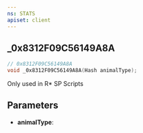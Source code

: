```yaml
---
ns: STATS
apiset: client
---
```

## _0x8312F09C56149A8A

```c
// 0x8312F09C56149A8A
void _0x8312F09C56149A8A(Hash animalType);
```

Only used in R* SP Scripts

## Parameters
* **animalType**: